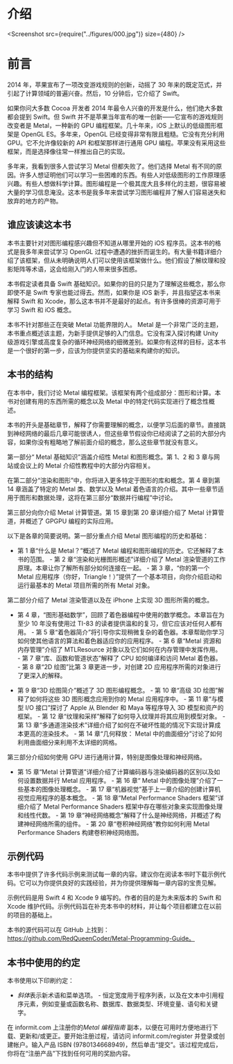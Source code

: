 # 介绍

<Screenshot src={require("../figures/000.jpg")} size={480} />

# 前言

2014 年，苹果宣布了一项改变游戏规则的创新，动摇了 30 年来的既定范式，并引起了计算领域的普遍兴奋。然后，10 分钟后，它介绍了 Swift。

如果你问大多数 Cocoa 开发者 2014 年最令人兴奋的开发是什么，他们绝大多数都会提到 Swift。但 Swift 并不是苹果当年宣布的唯一创新——它宣布的游戏规则改变者是 Metal，一种新的 GPU 编程框架。几十年来，iOS 上默认的低级图形框架是 OpenGL ES。多年来，OpenGL 已经变得非常有限且粗糙。它没有充分利用 GPU。它不允许像较新的 API 和框架那样进行通用 GPU 编程。苹果没有采用这些框架，而是选择像往常一样推出自己的实现。

多年来，我看到很多人尝试学习 Metal 但都失败了。他们选择 Metal 有不同的原因。许多人想证明他们可以学习一些困难的东西。有些人对低级图形的工作原理感兴趣。有些人想做科学计算。图形编程是一个极其庞大且多样化的主题，很容易被大量的学习信息淹没。这本书是我多年来尝试学习图形编程并了解人们容易迷失和放弃的地方的产物。

## 谁应该读这本书

本书主要针对对图形编程感兴趣但不知道从哪里开始的 iOS 程序员。这本书的格式是我多年来尝试学习 OpenGL 过程中遭遇的挫折而诞生的。有大量书籍详细介绍了该框架，但从未明确说明人们可以使用该框架做什么。他们假设了解纹理和投影矩阵等术语，这会给刚入门的人带来很多困惑。

本书假定读者具备 Swift 基础知识。如果你的目的只是为了理解这些概念，那么你即使不是 Swift 专家也能过得去。然而，如果你是 iOS 新手，并且指望这本书来解释 Swift 和 Xcode，那么这本书并不是最好的起点。有许多很棒的资源可用于学习 Swift 和 iOS 概念。

本书不针对那些正在突破 Metal 功能界限的人。 Metal 是一个非常广泛的主题，本书重点概述该主题，为新手提供足够的入门信息。它没有深入探讨构建 Unity 级游戏引擎或高度复杂的循环神经网络的细微差别。如果你有这样的目标，这本书是一个很好的第一步，应该为你提供坚实的基础来构建你的知识。

## 本书的结构

在本书中，我们讨论 Metal 编程框架。该框架有两个组成部分：图形和计算。本书对创建有用的东西所需的概念以及 Metal 中的特定代码实现进行了概念性概述。

本书的开头是基础章节，解释了你需要理解的概念，以便学习后面的章节。直接跳到神经网络的最后几章可能很诱人，但这些章节假设你已经阅读了之前的大部分内容，如果你没有粗略地了解前面介绍的概念，那么这些章节就没有意义。

第一部分“ Metal 基础知识”涵盖介绍性 Metal 和图形概念。第 1、2 和 3 章与网站或会议上的 Metal 介绍性教程中的大部分内容相关。

在第二部分“渲染和图形”中，你将进入更多特定于图形的库和概念。第 4 章到第 14 章涵盖了特定的 Metal 类、数学以及 Metal 着色语言的介绍。其中一些章节适用于图形和数据处理，这将在第三部分“数据并行编程”中讨论。

第三部分向你介绍 Metal 计算管道。第 15 章到第 20 章详细介绍了 Metal 计算管道，并概述了 GPGPU 编程的实际应用。

以下是各章的简要说明。第一部分重点介绍 Metal 图形编程的历史和基础：

- 第 1 章“什么是 Metal？”概述了 Metal 编程和图形编程的历史。它还解释了本书的范围。 - 第 2 章“渲染和光栅图形概述”详细介绍了 Metal 渲染管道的工作原理。本章让你了解所有部分如何连接在一起。 - 第 3 章，“你的第一个 Metal 应用程序（你好，Triangle！）”提供了一个基本项目，向你介绍启动和运行最基本的 Metal 项目所需的所有 Metal 对象。

第二部分介绍了 Metal 渲染管道以及在 iPhone 上实现 3D 图形所需的概念。

- 第 4 章，“图形基础数学”，回顾了着色器编程中使用的数学概念。本章旨在为至少 10 年没有使用过 TI-83 的读者提供温和的复习，但它应该对任何人都有用。 - 第 5 章“着色器简介”将引导你实现稍微复杂的着色器。本章帮助你学习如何使其他语言的算法和着色器适应你的应用程序。 - 第 6 章“Metal 资源和内存管理”介绍了 MTLResource 对象以及它们如何在内存管理中发挥作用。 - 第 7 章“库、函数和管道状态”解释了 CPU 如何编译和访问 Metal 着色器。 - 第 8 章“2D 绘图”比第 3 章更进一步，对创建 2D 应用程序所需的对象进行了更深入的解释。

- 第 9 章“3D 绘图简介”概述了 3D 图形编程概念。 - 第 10 章“高级 3D 绘图”解释了如何将这些 3D 图形概念应用到你的 Metal 应用程序中。 - 第 11 章“与模型 I/O 接口”探讨了 Apple 从 Blender 和 Maya 等程序导入 3D 模型和资产的框架。 - 第 12 章“纹理和采样”解释了如何导入纹理并将其应用到模型对象。 - 第 13 章“多通道渲染技术”详细介绍了如何在不破坏性能的情况下实现计算成本更高的渲染技术。 - 第 14 章“几何释放： Metal 中的曲面细分”讨论了如何利用曲面细分来利用不太详细的网格。

第三部分介绍如何使用 GPU 进行通用计算，特别是图像处理和神经网络。

- 第 15 章“Metal 计算管道”详细介绍了计算编码器与渲染编码器的区别以及如何设置数据并行 Metal 应用程序。 - 第 16 章“ Metal 中的图像处理”介绍了一些基本的图像处理概念。 - 第 17 章“机器视觉”基于上一章介绍的创建计算机视觉应用程序的基本概念。 - 第 18 章“Metal Performance Shaders 框架”详细介绍了 Metal Performance Shaders 框架中存在哪些对象来实现图像处理和线性代数。 - 第 19 章“神经网络概念”解释了什么是神经网络，并概述了构建神经网络所需的组件。 - 第 20 章“卷积神经网络”教你如何利用 Metal Performance Shaders 构建卷积神经网络图。

## 示例代码

本书中提供了许多代码示例来测试每一章的内容。建议你在阅读本书时下载示例代码。它可以为你提供良好的实践经验，并为你提供理解每一章内容的宝贵见解。

示例代码是用 Swift 4 和 Xcode 9 编写的。作者的目的是为未来版本的 Swift 和 Xcode 维护代码。示例代码旨在补充本书中的材料，并让每个项目都建立在以前的项目的基础上。

本书的源代码可以在 GitHub 上找到：https://github.com/RedQueenCoder/Metal-Programming-Guide。

## 本书中使用的约定

本书使用以下印刷约定：

- *斜体*表示新术语和菜单选项。 - 恒定宽度用于程序列表，以及在文本中引用程序元素，例如变量或函数名称、数据库、数据类型、环境变量、语句和关键字。

在 informit.com 上注册你的*Metal 编程指南* 副本，以便在可用时方便地进行下载、更新和/或更正。要开始注册过程，请访问 informit.com/register 并登录或创建帐户。输入产品 ISBN (9780134668949)，然后单击“提交”。该过程完成后，你将在“注册产品”下找到任何可用的奖励内容。
